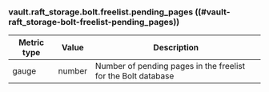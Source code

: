 ### vault.raft_storage.bolt.freelist.pending_pages ((#vault-raft_storage-bolt-freelist-pending_pages))

Metric type | Value   | Description
----------- | ------- | -----------
gauge       | number  | Number of pending pages in the freelist for the Bolt database